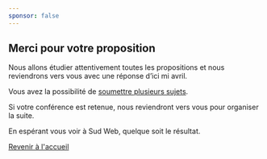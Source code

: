 ```yaml
---
sponsor: false
---
```



  <Cadre>

## Merci pour votre proposition

Nous allons étudier attentivement toutes les propositions et nous reviendrons
vers vous avec une réponse d’ici mi avril.

Vous avez la possibilité de [soumettre plusieurs sujets](/appel-a-sujet).

Si votre conférence est retenue, nous reviendront vers vous pour organiser la
suite.

En espérant vous voir à Sud Web, quelque soit le résultat.

[Revenir à l'accueil](../)

  </Cadre>